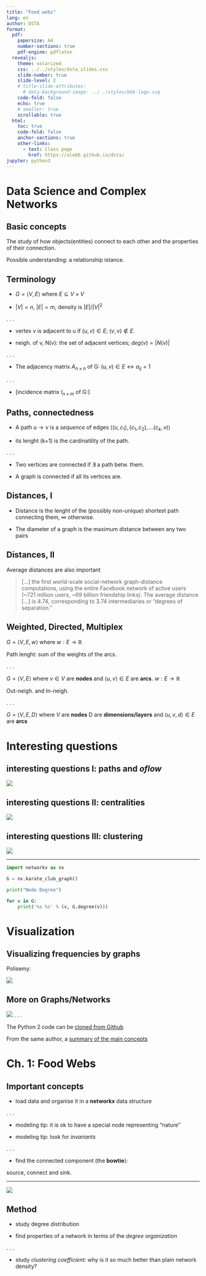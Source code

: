 ---
title: "Food webs"
lang: en
author: DSTA 
format:
  pdf:
    papersize: A4
    number-sections: true
    pdf-engine: pdflatex
  revealjs: 
    theme: solarized
    css: ../../styles/dsta_slides.css
    slide-number: true
    slide-level: 2
    # title-slide-attributes:
      # data-background-image: ../../styles/bbk-logo.svg
    code-fold: false
    echo: true
    # smaller: true
    scrollable: true
  html:
    toc: true
    code-fold: false
    anchor-sections: true
    other-links:
      - text: Class page
        href: https://ale66.github.io/dsta/
jupyter: python3
---

# Data Science and Complex Networks

## Basic concepts

The study of how objects(entities) connect to each other and the properties of their connection.

Possible understanding: a relationship istance.

## Terminology

- $G=\langle V, E\rangle$ where $E\subseteq V \times V$

- $|V|=n$, $|E|=m$, density is $|E|/|V|^2$

. . .

- vertex v is adjacent to u if $(u, v)\in E;$ $(v, v)\not\in E.$

- neigh. of v, N(v): the set of adjacent vertices; $deg(v)=|N(v)|$

. . .

- The adjacency matrix $A_{n\times n}$ of G: $(u,v)\in E \leftrightarrow a_{ij}=1$

. . .

- [incidence matrix $I_{n\times m}$ of G:]

<!-- $I_k^T=[0,\dots 1_u, \dots 1_v, \dots 0]$ -->

## Paths, connectedness

- A path $u\rightarrow v$ is a *sequence* of edges $\langle (u, c_1), (c_1, c_2), \dots (c_k, v)\rangle$

- its lenght (k+1) is the cardinatility of the path.

. . .

- Two vertices are connected if $\exists$ a path betw. them.

- A graph is connected if all its vertices are.

## Distances, I

- Distance is the lenght of the (possibly non-unique) shortest path connecting them, $\infty$ otherwise.

- The diameter of a graph is the maximum distance between any two pairs

## Distances, II

Average distances are also important

[](https://arxiv.org/abs/1111.4570v3)

> [...] the first world-scale social-network graph-distance computations, using the entire Facebook network of active users (~721 million users, ~69 billion friendship links). 
> The average distance [...] is 4.74, corresponding to 3.74 intermediaries or "degrees of separation." 

## Weighted, Directed, Multiplex

$G=\langle V, E, w\rangle$ where $w: E\rightarrow \mathbb{R}$

Path lenght: sum of the weights of the arcs.

. . .  

$G=\langle V, E\rangle$ where $v\in V$ are __nodes__ and $\langle u, v\rangle\in E$ are __arcs.__ $w: E\rightarrow \mathbb{R}$

Out-neigh. and In-neigh.

. . .

$G=\langle V, E, D\rangle$ where $V$ are __nodes__ D are __dimensions/layers__ and $\langle u, v, d\rangle\in E$ are __arcs__  

<!-- ------------------------------------ -->
# Interesting questions

## interesting questions I: paths and *oflow*

[![](./imgs/karate_club-unlabeled.jpg)](www.jstor.org/stable/3629752?seq=1#page_scan_tab_contents)

## interesting questions II: centralities

[![](./imgs/karate_club-centrality.jpg)](https://www.jstor.org/stable/3629752?seq=1#page_scan_tab_contents)

## interesting questions III: clustering

[![](./imgs/karate_club-clustered.png)](https://en.wikipedia.org/wiki/Zachary%27s_karate_club)

-----

```python
import networkx as nx

G = nx.karate_club_graph()

print("Node Degree")

for v in G:
    print('%s %s' % (v, G.degree(v)))
```

<!-- ------------------------------ -->
# Visualization

## Visualizing frequencies by graphs

Polisemy:

![](./imgs/polisemy-graph.jpg)

## More on Graphs/Networks

[![](./imgs/caldarelli-cover.jpg)](http://book.complexnetworks.net/)
. . .

The Python 2 code can be [cloned from Github](https://github.com/datascienceandcomplexnetworks/book_code)

From the same author, a [summary of the main concepts](./caldarelli_introduction.pdf)

<!-- ------------------------------- -->
# Ch. 1: Food Webs

## Important concepts

- load data and organise it in a __networkx__ data structure

. . .

- modeling tip: it is ok to have a special node representing "nature"

- modeling tip: look for *invariants* 

. . .

- find the connected component (the __bowtie__):

source, connect and sink.

-----

![](./imgs/food_web.png)

## Method

- study degree distribution

- find properties of a network in terms of the *degree organization*

. . .

- study *clustering coefficient:* why is it so much better than plain network density?
